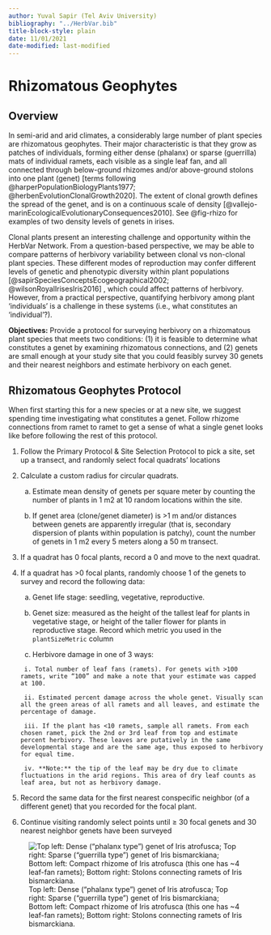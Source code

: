 ```yaml
---
author: Yuval Sapir (Tel Aviv University)
bibliography: "../HerbVar.bib"
title-block-style: plain
date: 11/01/2021
date-modified: last-modified
---
```


# Rhizomatous Geophytes {#sec-rhizo}

## Overview



In semi-arid and arid climates, a considerably large number of plant species are rhizomatous geophytes. Their major characteristic is that they grow as patches of individuals, forming either dense (phalanx) or sparse (guerrilla) mats of individual ramets, each visible as a single leaf fan, and all connected through below-ground rhizomes and/or above-ground stolons into one plant (genet) [terms following @harperPopulationBiologyPlants1977; @herbenEvolutionClonalGrowth2020]. The extent of clonal growth defines the spread of the genet, and is on a continuous scale of density [@vallejo-marinEcologicalEvolutionaryConsequences2010]. See @fig-rhizo for examples of two density levels of genets in irises.

Clonal plants present an interesting challenge and opportunity within the HerbVar Network. From a question-based perspective, we may be able to compare patterns of herbivory variability between clonal vs non-clonal plant species. These different modes of reproduction may confer different levels of genetic and phenotypic diversity within plant populations [@sapirSpeciesConceptsEcogeographical2002; @wilsonRoyalIrisesIris2016] , which could affect patterns of herbivory. However, from a practical perspective, quantifying herbivory among plant ‘individuals’ is a challenge in these systems (i.e., what constitutes an ‘individual’?). 

**Objectives:** Provide a protocol for surveying herbivory on a rhizomatous plant species that meets two conditions: (1) it is feasible to determine what constitutes a genet by examining rhizomatous connections, and (2) genets are small enough at your study site that you could feasibly survey 30 genets and their nearest neighbors and estimate herbivory on each genet.

## Rhizomatous Geophytes Protocol

When first starting this for a new species or at a new site, we suggest spending time investigating what constitutes a genet. Follow rhizome connections from ramet to ramet to get a sense of what a single genet looks like before following the rest of this protocol.

1. Follow the Primary Protocol & Site Selection Protocol to pick a site, set up a transect, and randomly select focal quadrats’ locations

2. Calculate a custom radius for circular quadrats. 

      a. Estimate mean density of genets per square meter by counting the number of plants in 1 m2 at 10 random locations within the site. 
    
      b. If genet area (clone/genet diameter) is >1 m and/or distances between genets are apparently irregular (that is, secondary dispersion of plants within population is patchy), count the number of genets in 1 m2 every 5 meters along a 50 m transect.
  
3. If a quadrat has 0 focal plants, record a 0 and move to the next quadrat. 

4. If a quadrat has >0 focal plants, randomly choose 1 of the genets to survey and record the following data:
  
      a. Genet life stage: seedling, vegetative, reproductive. 
    
      b. Genet size: measured as the height of the tallest leaf for plants in vegetative stage, or height of the taller flower for plants in reproductive stage. Record which metric you used in the `plantSizeMetric` column
  
      c. Herbivore damage in one of 3 ways:
    
        i. Total number of leaf fans (ramets). For genets with >100 ramets, write “100” and make a note that your estimate was capped at 100. 
        
        ii. Estimated percent damage across the whole genet. Visually scan all the green areas of all ramets and all leaves, and estimate the percentage of damage.

        iii. If the plant has <10 ramets, sample all ramets. From each chosen ramet, pick the 2nd or 3rd leaf from top and estimate percent herbivory. These leaves are putatively in the same developmental stage and are the same age, thus exposed to herbivory for equal time. 
    
        iv. **Note:** the tip of the leaf may be dry due to climate fluctuations in the arid regions. This area of dry leaf counts as leaf area, but not as herbivory damage. 

5. Record the same data for the first nearest conspecific neighbor (of a different genet) that you recorded for the focal plant.

6. Continue visiting randomly select points until ≥ 30 focal genets and 30 nearest neighbor genets have been surveyed




![Top left: Dense (“phalanx type”) genet of Iris atrofusca; Top right: Sparse (“guerrilla type”) genet of Iris bismarckiana; Bottom left: Compact rhizome of Iris atrofusca (this one has ~4 leaf-fan ramets); Bottom right: Stolons connecting ramets of Iris bismarckiana.](images/img18.png){#fig-rhizo}





<!-- ### References -->

<!-- Harper, J. L. 1977. Population Biology of Plants. Academic Press, London. -->

<!-- Herben, T., and J. Klimešová. 2020. Evolution of clonal growth forms in angiosperms. New Phytologist 225:999-1010. -->

<!-- Not cited in document, EMB inserted where looked relevant -->
<!-- Sapir, Y., and A. Shmida. 2002. Species concepts and ecogeographical divergence of Oncocyclus irises. Israel Journal of Plant Sciences 50:S119-S127. -->

<!-- Vallejo-Marin, M., M. E. Dorken, and S. C. H. Barrett. 2010. The Ecological and Evolutionary Consequences of Clonality for Plant Mating. Annual Review of Ecology, Evolution and Systematics 41:193-213. -->

<!-- Not cited in document, EMB inserted where looked relevant -->
<!-- Wilson, C. A., J. Padiernos, and Y. Sapir. 2016. The royal irises (Iris subg. Iris sect. Oncocyclus): Plastid and low-copy nuclear data contribute to an understanding of their phylogenetic relationships. Taxon 65:35-46. -->
